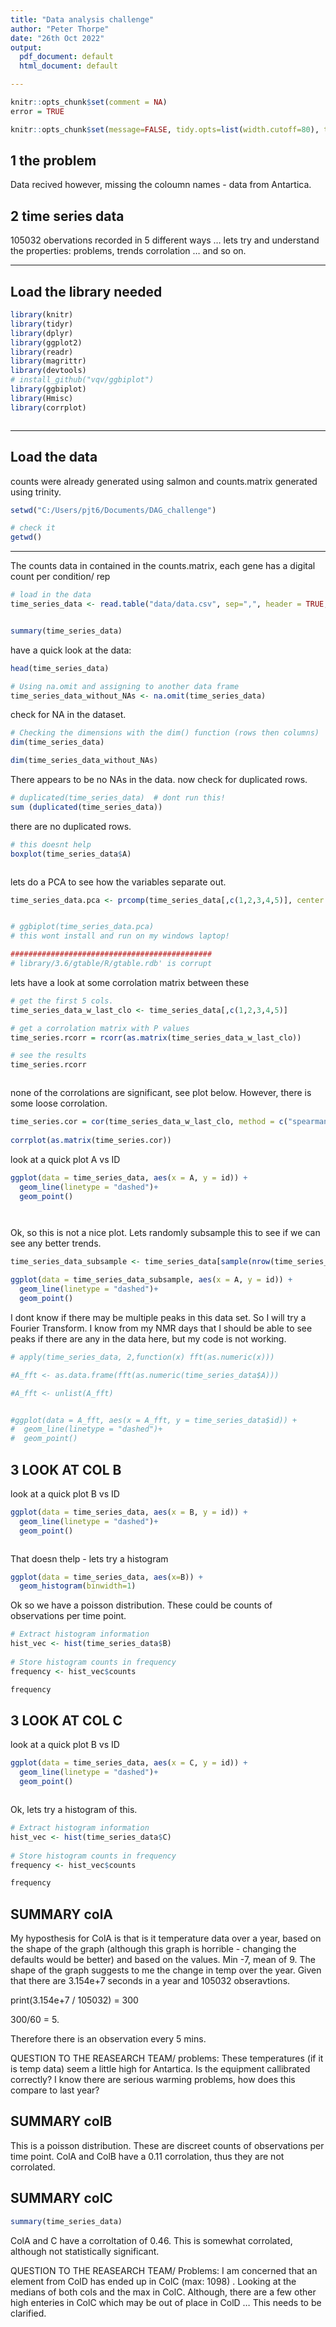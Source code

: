 ---
title: "Data analysis challenge"
author: "Peter Thorpe"
date: "26th Oct 2022"
output:
  pdf_document: default
  html_document: default

---

```{r include=FALSE}

knitr::opts_chunk$set(comment = NA)
error = TRUE

```


```{r, global_options, include=FALSE}
knitr::opts_chunk$set(message=FALSE, tidy.opts=list(width.cutoff=80), tidy=TRUE) 

```
## 1 the problem

Data recived however, missing the coloumn names - data from Antartica. 

## 2 time series data 


105032 obervations recorded in 5 different ways ... 
lets try and understand the properties: problems, trends corrolation ... and so on. 

***

## Load the library needed

```{r}

library(knitr)
library(tidyr)
library(dplyr)
library(ggplot2)
library(readr)
library(magrittr)
library(devtools)
# install_github("vqv/ggbiplot")
library(ggbiplot)
library(Hmisc)
library(corrplot)



```


***

##  Load the data

counts were already generated using salmon and counts.matrix generated using trinity. 

```{r}
setwd("C:/Users/pjt6/Documents/DAG_challenge")

# check it
getwd()

```
***


The counts data in contained in the counts.matrix, each gene has a digital count per
condition/ rep

```{r}

# load in the data
time_series_data <- read.table("data/data.csv", sep=",", header = TRUE, row.names=NULL)


summary(time_series_data)

```
\newpage

have a quick look at the data:

```{r}
head(time_series_data)

```

```{r}

# Using na.omit and assigning to another data frame
time_series_data_without_NAs <- na.omit(time_series_data)

```


check for NA in the dataset.

```{r}

# Checking the dimensions with the dim() function (rows then columns)
dim(time_series_data)

dim(time_series_data_without_NAs)

```


There appears to be no NAs in the data. 
now check for duplicated rows. 


```{r}

# duplicated(time_series_data)  # dont run this!
sum (duplicated(time_series_data))


```


there are no duplicated rows. 


```{r}
# this doesnt help
boxplot(time_series_data$A)



```


lets do a PCA to see how the variables separate out. 

```{r}

time_series_data.pca <- prcomp(time_series_data[,c(1,2,3,4,5)], center = TRUE,scale. = TRUE)


# ggbiplot(time_series_data.pca)
# this wont install and run on my windows laptop!

#############################################
# library/3.6/gtable/R/gtable.rdb' is corrupt

```


lets have a look at some corrolation matrix between these 

```{r}
# get the first 5 cols. 
time_series_data_w_last_clo <- time_series_data[,c(1,2,3,4,5)]

# get a corrolation matrix with P values
time_series.rcorr = rcorr(as.matrix(time_series_data_w_last_clo))

# see the results
time_series.rcorr



```


none of the corrolations are significant, see plot below. However, there is some loose corrolation. 


```{r}
	
time_series.cor = cor(time_series_data_w_last_clo, method = c("spearman"))
	
corrplot(as.matrix(time_series.cor))

```

look at a quick plot A vs ID

```{r}

ggplot(data = time_series_data, aes(x = A, y = id)) +
  geom_line(linetype = "dashed")+
  geom_point()




```


Ok, so this is not a nice plot. Lets randomly subsample this to see if we can see any better trends. 


```{r}

time_series_data_subsample <- time_series_data[sample(nrow(time_series_data), 1000), ]

ggplot(data = time_series_data_subsample, aes(x = A, y = id)) +
  geom_line(linetype = "dashed")+
  geom_point()

```

I dont know if there may be multiple peaks in this data set. So I will try a Fourier Transform.
I know from my NMR days that I should be able to see peaks if there are any in the data here,
but my code is not working. 


```{r}

# apply(time_series_data, 2,function(x) fft(as.numeric(x)))

#A_fft <- as.data.frame(fft(as.numeric(time_series_data$A)))

#A_fft <- unlist(A_fft)


#ggplot(data = A_fft, aes(x = A_fft, y = time_series_data$id)) +
#  geom_line(linetype = "dashed")+
#  geom_point()

```



## 3 LOOK AT COL B 


look at a quick plot B vs ID

```{r}

ggplot(data = time_series_data, aes(x = B, y = id)) +
  geom_line(linetype = "dashed")+
  geom_point()



```


That doesn thelp - lets try a histogram


```{r}


ggplot(data = time_series_data, aes(x=B)) + 
  geom_histogram(binwidth=1)


```

Ok so we have a poisson distribution. These could be counts of observations per time point. 


```{r}


# Extract histogram information
hist_vec <- hist(time_series_data$B)   
  
# Store histogram counts in frequency
frequency <- hist_vec$counts

frequency


```


## 3 LOOK AT COL C 


look at a quick plot B vs ID

```{r}

ggplot(data = time_series_data, aes(x = C, y = id)) +
  geom_line(linetype = "dashed")+
  geom_point()



```

Ok, lets try a histogram of this. 

```{r}


# Extract histogram information
hist_vec <- hist(time_series_data$C)   
  
# Store histogram counts in frequency
frequency <- hist_vec$counts

frequency


```




## SUMMARY colA

My hyposthesis for ColA is that is it temperature data over a year, based on the shape of the graph (although this graph is horrible - changing the defaults would be better) and based on the values. Min -7, mean of 9. The shape of the graph suggests to me the change in temp over the year. Given that there are 3.154e+7 seconds in a year and 105032 obseravtions. 

print(3.154e+7 / 105032) = 300

300/60 =  5.

Therefore there is an observation every 5 mins. 



QUESTION TO THE REASEARCH TEAM/ problems: These temperatures (if it is temp data) seem a little high for Antartica. Is the equipment callibrated correctly? I know there are serious warming problems, how does this compare to last year?



## SUMMARY colB

This is a poisson distribution. These are discreet counts of observations per time point. ColA and ColB have a 0.11 corrolation, thus they are not corrolated.  






## SUMMARY colC


```{r}
summary(time_series_data)

```

ColA and C have a corroltation of 0.46. This is somewhat corrolated, although not statistically significant. 

QUESTION TO THE REASEARCH TEAM/ Problems: I am concerned that an element from ColD has ended up in ColC (max: 1098) .  Looking at the medians of both cols and the max in ColC. Although, there are a few other high enteries in ColC which may be out of place in ColD ... This needs to be clarified. 


